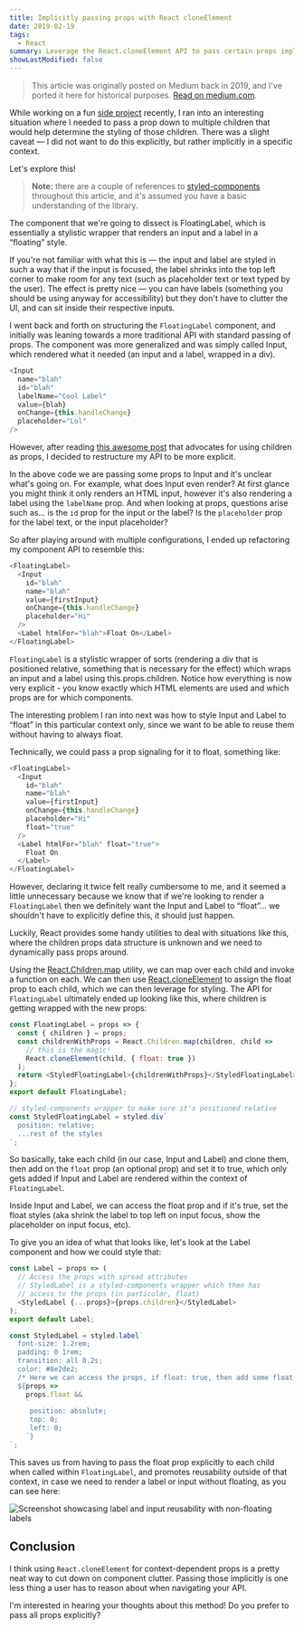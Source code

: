 ```yaml
---
title: Implicitly passing props with React cloneElement
date: 2019-02-19
tags:
  - React
summary: Leverage the React.cloneElement API to pass certain props implicitly.
showLastModified: false
---
```


> This article was originally posted on Medium back in 2019, and I've ported it here for historical purposes. [Read on medium.com](https://medium.com/@melanieseltzer/implicitly-passing-props-with-react-cloneelement-cb9c3261e760).

While working on a fun [side project](https://this-or-that.netlify.com/) recently, I ran into an interesting situation where I needed to pass a prop down to multiple children that would help determine the styling of those children. There was a slight caveat — I did not want to do this explicitly, but rather implicitly in a specific context.

Let's explore this!

> **Note:** there are a couple of references to [styled-components](https://www.styled-components.com/) throughout this article, and it's assumed you have a basic understanding of the library.

The component that we're going to dissect is FloatingLabel, which is essentially a stylistic wrapper that renders an input and a label in a “floating” style.

If you're not familiar with what this is — the input and label are styled in such a way that if the input is focused, the label shrinks into the top left corner to make room for any text (such as placeholder text or text typed by the user). The effect is pretty nice — you can have labels (something you should be using anyway for accessibility) but they don't have to clutter the UI, and can sit inside their respective inputs.

I went back and forth on structuring the `FloatingLabel` component, and initially was leaning towards a more traditional API with standard passing of props. The component was more generalized and was simply called Input, which rendered what it needed (an input and a label, wrapped in a div).

```js
<Input
  name="blah"
  id="blah"
  labelName="Cool Label"
  value={blah}
  onChange={this.handleChange}
  placeholder="Lol"
/>
```

However, after reading [this awesome post](https://www.sid.st/post/just-use-children/) that advocates for using children as props, I decided to restructure my API to be more explicit.

In the above code we are passing some props to Input and it's unclear what's going on. For example, what does Input even render? At first glance you might think it only renders an HTML input, however it's also rendering a label using the `labelName` prop. And when looking at props, questions arise such as... is the `id` prop for the input or the label? Is the `placeholder` prop for the label text, or the input placeholder?

So after playing around with multiple configurations, I ended up refactoring my component API to resemble this:

```js
<FloatingLabel>
  <Input
    id="blah"
    name="blah"
    value={firstInput}
    onChange={this.handleChange}
    placeholder="Hi"
  />
  <Label htmlFor="blah">Float On</Label>
</FloatingLabel>
```

`FloatingLabel` is a stylistic wrapper of sorts (rendering a div that is positioned relative, something that is necessary for the effect) which wraps an input and a label using this.props.children. Notice how everything is now very explicit - you know exactly which HTML elements are used and which props are for which components.

The interesting problem I ran into next was how to style Input and Label to “float” in this particular context only, since we want to be able to reuse them without having to always float.

Technically, we could pass a prop signaling for it to float, something like:

```js mark=8[5:16],10[25:36]
<FloatingLabel>
  <Input
    id="blah"
    name="blah"
    value={firstInput}
    onChange={this.handleChange}
    placeholder="Hi"
    float="true"
  />
  <Label htmlFor="blah" float="true">
    Float On
  </Label>
</FloatingLabel>
```

However, declaring it twice felt really cumbersome to me, and it seemed a little unnecessary because we know that if we're looking to render a `FloatingLabel` then we definitely want the Input and Label to “float”... we shouldn't have to explicitly define this, it should just happen.

Luckily, React provides some handy utilities to deal with situations like this, where the children props data structure is unknown and we need to dynamically pass props around.

Using the [React.Children.map](https://legacy.reactjs.org/docs/react-api.html#reactchildrenmap) utility, we can map over each child and invoke a function on each. We can then use [React.cloneElement](https://react.dev/reference/react/cloneElement) to assign the float prop to each child, which we can then leverage for styling. The API for `FloatingLabel` ultimately ended up looking like this, where children is getting wrapped with the new props:

```js mark=5[31:45] focus=4,5
const FloatingLabel = props => {
  const { children } = props;
  const childrenWithProps = React.Children.map(children, child =>
    // this is the magic!
    React.cloneElement(child, { float: true })
  );
  return <StyledFloatingLabel>{childrenWithProps}</StyledFloatingLabel>;
};
export default FloatingLabel;

// styled-components wrapper to make sure it's positioned relative
const StyledFloatingLabel = styled.div`
  position: relative;
  ...rest of the styles
`;
```

So basically, take each child (in our case, Input and Label) and clone them, then add on the `float` prop (an optional prop) and set it to true, which only gets added if Input and Label are rendered within the context of `FloatingLabel`.

Inside Input and Label, we can access the float prop and if it's true, set the float styles (aka shrink the label to top left on input focus, show the placeholder on input focus, etc).

To give you an idea of what that looks like, let's look at the Label component and how we could style that:

```js
const Label = props => (
  // Access the props with spread attributes
  // StyledLabel is a styled-components wrapper which then has
  // access to the props (in particular, float)
  <StyledLabel {...props}>{props.children}</StyledLabel>
);
export default Label;

const StyledLabel = styled.label`
  font-size: 1.2rem;
  padding: 0 1rem;
  transition: all 0.2s;
  color: #8e2de2;
  /* Here we can access the props, if float: true, then add some float-specific styles */
  ${props =>
    props.float &&
    `
     position: absolute;
     top: 0;
     left: 0;
    `}
`;
```

This saves us from having to pass the float prop explicitly to each child when called within `FloatingLabel`, and promotes reusability outside of that context, in case we need to render a label or input without floating, as you can see here:

<Image
  alt="Screenshot showcasing label and input reusability with non-floating labels"
  src="/images/blog/thisorthat.png"
  width={1400}
  height={536}
  sizes="100vw"
/>

## Conclusion

I think using `React.cloneElement` for context-dependent props is a pretty neat way to cut down on component clutter. Passing those implicitly is one less thing a user has to reason about when navigating your API.

I'm interested in hearing your thoughts about this method! Do you prefer to pass all props explicitly?
